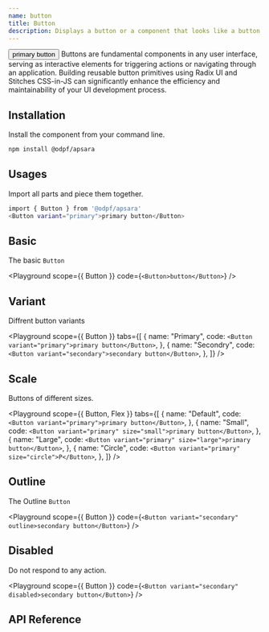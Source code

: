 ```yaml
---
name: button
title: Button
description: Displays a button or a component that looks like a button.
---
```



<Preview>
    <Button variant="primary">primary button</Button>
</Preview>

<Description>
    Buttons are fundamental components in any user interface, serving as interactive elements for triggering actions or
    navigating through an application. Building reusable button primitives using Radix UI and Stitches CSS-in-JS can
    significantly enhance the efficiency and maintainability of your UI development process.
</Description>

## Installation

Install the component from your command line.

```bash
npm install @odpf/apsara
```

## Usages

Import all parts and piece them together.

```bash
import { Button } from '@odpf/apsara'
<Button variant="primary">primary button</Button>
```

## Basic

The basic `Button`

<Playground scope={{ Button }} code={`<Button>button</Button>`} />

## Variant

Diffrent button variants

<Playground
    scope={{ Button }}
    tabs={[
        {
            name: "Primary",
            code: `<Button variant="primary">primary button</Button>`,
        },
        {
            name: "Secondry",
            code: `<Button variant="secondary">secondary button</Button>`,
        },
    ]}
/>

## Scale

Buttons of different sizes.

<Playground
    scope={{ Button, Flex }}
    tabs={[
        {
            name: "Default",
            code: `<Button variant="primary">primary button</Button>`,
        },
        {
            name: "Small",
            code: `<Button variant="primary" size="small">primary button</Button>`,
        },
        {
            name: "Large",
            code: `<Button variant="primary" size="large">primary button</Button>`,
        },
        {
            name: "Circle",
            code: `<Button variant="primary" size="circle">P</Button>`,
        },
    ]}
/>

## Outline

The Outline `Button`

<Playground scope={{ Button }} code={`<Button variant="secondary" outline>secondary button</Button>`} />

## Disabled

Do not respond to any action.

<Playground scope={{ Button }} code={`<Button variant="secondary" disabled>secondary button</Button>`} />


## API Reference

<Attributes type="button" />
